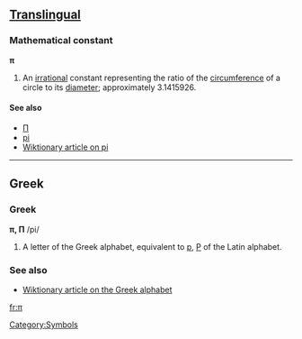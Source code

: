 == [[Translingual]] ==

=== Mathematical constant ===
'''π'''

# An [[irrational]] constant representing the ratio of the [[circumference]] of a circle to its [[diameter]]; approximately 3.1415926.

====See also====
*[[Π]]
*[[pi]]
*[[w:en:pi|Wiktionary article on pi]]

----

== Greek ==

=== Greek ===
'''π, Π''' /pi/

# A letter of the Greek alphabet, equivalent to [[p]], [[P]] of the Latin alphabet.

===See also===
*[[w:en:Greek alphabet|Wiktionary article on the Greek alphabet]]

[[Category:Symbols]]

[[fr:π]]